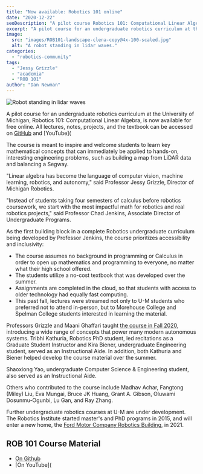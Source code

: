 ```yaml
---
title: "Now available: Robotics 101 online"
date: "2020-12-22"
seoDescription: "A pilot course Robotics 101: Computational Linear Algebra, is now available for free online."
excerpt: "A pilot course for an undergraduate robotics curriculum at the University of Michigan, Robotics 101: Computational Linear Algebra, is now available for free online."
image:
  src: "images/ROB101-landscape-clena-copy@4x-100-scaled.jpg"
  alt: "A robot standing in lidar waves."
categories:
  - "robotics-community"
tags:
  - "Jessy Grizzle"
  - "academia"
  - "ROB 101"
author: "Dan Newman"
---
```


![Robot standing in lidar waves](images/ROB101-landscape-clena-copy@4x-100-1024x512.jpg)

A pilot course for an undergraduate robotics curriculum at the University of Michigan, Robotics 101: Computational Linear Algebra, is now available for free online. All lectures, notes, projects, and the textbook can be accessed on [GitHub](http://github.com/michiganrobotics/rob101) and [YouTube](<VideoCenter url="v1jneRWVrxY&list=PLdPQZLMHRjDK8ZbLIcq1Q2PQobIi68dpv)." />

The course is meant to inspire and welcome students to learn key mathematical concepts that can immediately be applied to hands-on, interesting engineering problems, such as building a map from LiDAR data and balancing a Segway.

"Linear algebra has become the language of computer vision, machine learning, robotics, and autonomy," said Professor Jessy Grizzle, Director of Michigan Robotics.



"Instead of students taking four semesters of calculus before robotics coursework, we start with the most impactful math for robotics and real robotics projects," said Professor Chad Jenkins, Associate Director of Undergraduate Programs.

As the first building block in a complete Robotics undergraduate curriculum being developed by Professor Jenkins, the course prioritizes accessibility and inclusivity:

- The course assumes no background in programming or Calculus in order to open up mathematics and programming to everyone, no matter what their high school offered.
- The students utilize a no-cost textbook that was developed over the summer.
- Assignments are completed in the cloud, so that students with access to older technology had equally fast computing.
- This past fall, lectures were streamed not only to U-M students who preferred not to attend in-person, but to Morehouse College and Spelman College students interested in learning the material.

<VideoCenter url="v1jneRWVrxY&list=PLdPQZLMHRjDK8ZbLIcq1Q2PQobIi68dpv" />

Professors Grizzle and Maani Ghaffari taught [the course in Fall 2020](https://robotics.umich.edu/academic-program/course-offerings/rob101-fall-2020/ "ROB 101: Computational Linear Algebra"), introducing a wide range of concepts that power many modern autonomous systems. Tribhi Kathuria, Robotics PhD student, led recitations as a Graduate Student Instructor and Kira Biener, undergraduate Engineering student, served as an Instructional Aide. In addition, both Kathuria and Biener helped develop the course material over the summer.

Shaoxiong Yao, undergraduate Computer Science & Engineering student, also served as an Instructional Aide.

Others who contributed to the course include Madhav Achar, Fangtong (Miley) Liu, Eva Mungai, Bruce JK Huang, Grant A. Gibson, Oluwami Dosunmu-Ogunbi, Lu Gan, and Ray Zhang.

Further undergraduate robotics courses at U-M are under development. The Robotics Institute started master's and PhD programs in 2015, and will enter a new home, the [Ford Motor Company Robotics Building](https://robotics.umich.edu/about/ford-motor-company-robotics-building/ "Ford Robotics Building"), in 2021.

## ROB 101 Course Material

- [](https://www.engin.umich.edu/about/diversity/students/)[On Github](https://github.com/michiganrobotics/rob101)
- [](https://www.engin.umich.edu/about/diversity/students/)[On YouTube](<VideoCenter url="playlist?list=PLdPQZLMHRjDK8ZbLIcq1Q2PQobIi68dpv)" />
